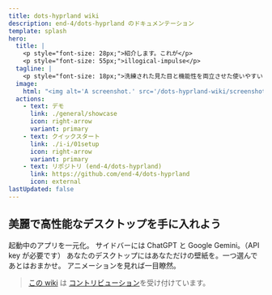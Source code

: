 ```yaml
---
title: dots-hyprland wiki
description: end-4/dots-hyprland のドキュメンテーション
template: splash
hero:
  title: |
    <p style="font-size: 28px;">紹介します。これが</p>
    <p style="font-size: 55px;">illogical-impulse</p>
  tagline: |
    <p style="font-size: 18px;">洗練された見た目と機能性を両立させた使いやすい Hyprland デスクトップのための dotfiles</p>
  image:
    html: "<img alt='A screenshot.' src='/dots-hyprland-wiki/screenshots/i-i.1.png' width='600' />"
  actions:
    - text: デモ
      link: ./general/showcase
      icon: right-arrow
      variant: primary
    - text: クイックスタート
      link: ./i-i/01setup
      icon: right-arrow
      variant: primary
    - text: リポジトリ (end-4/dots-hyprland)
      link: https://github.com/end-4/dots-hyprland
      icon: external
lastUpdated: false
---
```



## 美麗で高性能なデスクトップを手に入れよう

<CardGrid stagger>
  <Card title="オーバービューウィジェット" icon="laptop">
    起動中のアプリを一元化。
  </Card>
  <Card title="AI アシスタント" icon="open-book">
    サイドバーには ChatGPT と Google Gemini。（API key が必要です）
  </Card>
  <Card title="自動生成カラースキーム" icon="pen">
    あなたのデスクトップにはあなただけの壁紙を。一つ選んであとはおまかせ。
  </Card>
  <Card title="直感的なインターフェース" icon="rocket">
    アニメーションを見れば一目瞭然。
  </Card>
</CardGrid>

> [この wiki](https://github.com/end-4/dots-hyprland-wiki) は [コントリビューション](https://end-4.github.io/dots-hyprland-wiki/en/dev/doc-site-contrib)を受け付けています。

